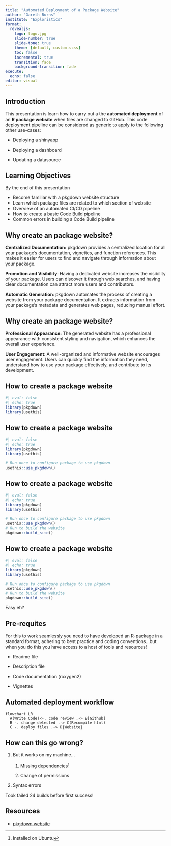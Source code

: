 ```yaml
---
title: "Automated Deployment of a Package Website"
author: "Gareth Burns"
institute: "Exploristics"
format: 
  revealjs:
    logo: logo.jpg
    slide-number: true
    slide-tone: true
    theme: [default, custom.scss]
    toc: false
    incremental: true
    transition: fade
    background-transition: fade
execute:
  echo: false
editor: visual
---
```


## Introduction

This presentation is learn how to carry out a the **automated deployment** of an **R package website** when files are changed to GitHub. This code deployment pipeline can be considered as generic to apply to the following other use-cases:

-   Deploying a shinyapp

-   Deploying a dashboard

-   Updating a datasource

## Learning Objectives

By the end of this presentation

-   Become familiar with a pkgdown website structure
-   Learn which package files are related to which section of website
-   Overview of an automated CI/CD pipeline
-   How to create a basic Code Build pipeline
-   Common errors in building a Code Build pipeline

## Why create an package website? {.smaller}

**Centralized Documentation:** pkgdown provides a centralized location for all your package's documentation, vignettes, and function references. This makes it easier for users to find and navigate through information about your package.

**Promotion and Visibility**: Having a dedicated website increases the visibility of your package. Users can discover it through web searches, and having clear documentation can attract more users and contributors.

**Automatic Generation**: pkgdown automates the process of creating a website from your package documentation. It extracts information from your package's metadata and generates web pages, reducing manual effort.

## Why create an package website? {.smaller}

**Professional Appearance:** The generated website has a professional appearance with consistent styling and navigation, which enhances the overall user experience.

**User Engagement**: A well-organized and informative website encourages user engagement. Users can quickly find the information they need, understand how to use your package effectively, and contribute to its development.

## How to create a package website {auto-animate="true"}

```r
#| eval: false
#| echo: true
library(pkgdown)
library(usethis)
```

## How to create a package website {auto-animate="true"}

```r
#| eval: false
#| echo: true
library(pkgdown)
library(usethis)

# Run once to configure package to use pkgdown
usethis::use_pkgdown()
```

## How to create a package website {auto-animate="true"}

```r
#| eval: false
#| echo: true
library(pkgdown)
library(usethis)

# Run once to configure package to use pkgdown
usethis::use_pkgdown()
# Run to build the website
pkgdown::build_site()
```

## How to create a package website {auto-animate="true"}

```r
#| eval: false
#| echo: true
library(pkgdown)
library(usethis)

# Run once to configure package to use pkgdown
usethis::use_pkgdown()
# Run to build the website
pkgdown::build_site()
```

Easy eh?

## Pre-requites

For this to work seamlessly you need to have developed an R-package in a standard format, adhering to best practice and coding conventions...but when you do this you have access to a host of tools and resources!

-   Readme file

-   Description file

-   Code documentation (roxygen2)

-   Vignettes

## Automated deployment workflow

```mermaid
flowchart LR
  A(Write Code)<-. code review .-> B[Github]
  B -. change detected .-> C(Recompile html)
  C -. deploy files .-> D{Website}
```

## How can this go wrong?

1.  But it works on my machine...

    1.  Missing dependencies[^1]

    2.  Change of permissions

2.  Syntax errors

::: footer
Took failed 24 builds before first success!
:::

[^1]: Installed on Ubuntu

## **Resources**

-   [pkgdown website](https://pkgdown.r-lib.org/index.html)

